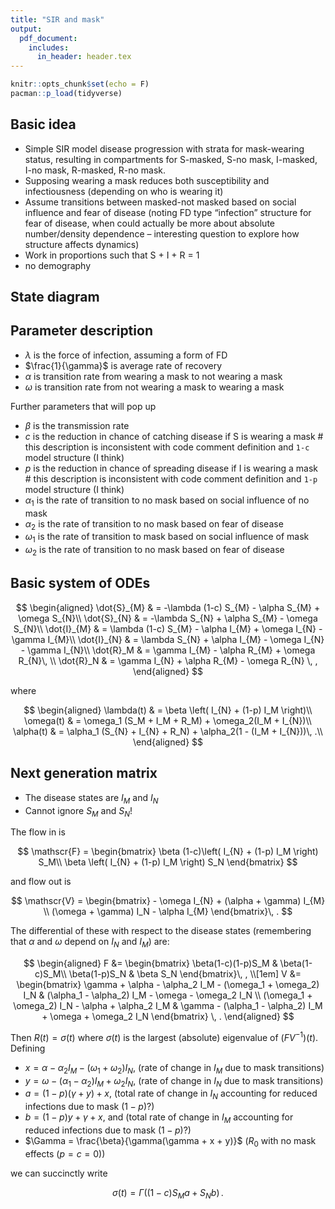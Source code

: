 ```yaml
---
title: "SIR and mask"
output:
  pdf_document: 
    includes:
      in_header: header.tex
---
```


```r
knitr::opts_chunk$set(echo = F)
pacman::p_load(tidyverse)
```

## Basic idea

- Simple SIR model disease progression with strata for mask-wearing status, resulting in compartments for S-masked, S-no mask, I-masked, I-no mask, R-masked, R-no mask.
- Supposing wearing a mask reduces both susceptibility and infectiousness (depending on who is wearing it)
- Assume transitions between masked-not masked based on social influence and fear of disease (noting FD type "infection" structure for fear of disease, when could actually be more about absolute number/density dependence -- interesting question to explore how structure affects dynamics)
- Work in proportions such that S + I + R = 1
- no demography

## State diagram

\begin{center}
\begin{tikzpicture}[node distance=2cm and 1cm,>=stealth',auto, every place/.style={draw}]
    
    \node [place] (Sm) {$S_M$};
    \node [place] (Sn) [below=of Sm] {$S_{N}$};
    \node [place] (Im) [node distance=2.5cm,right=of Sm] {$I_M$};
    \node [place] (In) [below=of Im] {$I_{N}$};
    \node[place] (Rm) [node distance=2.5cm, right=of Im] {$R_M$};
    \node[place] (Rn) [below=of Rm] {$R_N$};
    
    \path[->] (Sm) edge [bend left] node {$\alpha$} (Sn);
    \path[->] (Sn) edge [bend left] node {$\omega$} (Sm);
    \path[->] (Im) edge [bend left] node {$\alpha$} (In);
    \path[->] (In) edge [bend left] node {$\omega$} (Im);
    \path[->] (Rm) edge [bend left] node {$\alpha$} (Rn);
    \path[->] (Rn) edge [bend left] node {$\omega$} (Rm);
    
    \path[->] (Sm) edge node {$\lambda$} (Im);
    \path[->] (Sn) edge node {$\lambda$} (In);
    \path[->] (In) edge node {$\gamma$} (Rn);
    \path[->] (Im) edge node {$\gamma$} (Rm);
    

\end{tikzpicture}
\end{center}

## Parameter description

- $\lambda$ is the force of infection, assuming a form of FD
- $\frac{1}{\gamma}$ is average rate of recovery
- $\alpha$ is transition rate from wearing a mask to not wearing a mask
- $\omega$ is transition rate from not wearing a mask to wearing a mask

Further parameters that will pop up

- $\beta$ is the transmission rate
- $c$ is the reduction in chance of catching disease if S is wearing a mask # this description is inconsistent with code comment definition and `1-c` model structure (I think)
- $p$ is the reduction in chance of spreading disease if I is wearing a mask # this description is inconsistent with code comment definition and `1-p` model structure (I think)
- $\alpha_1$ is the rate of transition to no mask based on social influence of no mask
- $\alpha_2$ is the rate of transition to no mask based on fear of disease
- $\omega_1$ is the rate of transition to mask based on social influence of  mask
- $\omega_2$ is the rate of transition to no mask based on fear of disease


## Basic system of ODEs

$$
  \begin{aligned}
    \dot{S}_{M} & =  -\lambda (1-c) S_{M} - \alpha S_{M} + \omega S_{N}\\
    \dot{S}_{N} & =  -\lambda S_{N} + \alpha S_{M} - \omega S_{N}\\
    \dot{I}_{M} & = \lambda (1-c) S_{M} - \alpha I_{M} + \omega I_{N} - \gamma I_{M}\\
    \dot{I}_{N} & = \lambda S_{N} + \alpha I_{M} - \omega I_{N} - \gamma I_{N}\\
    \dot{R}_M & = \gamma I_{M}  - \alpha R_{M} + \omega R_{N}\, \\
    \dot{R}_N & = \gamma I_{N} + \alpha R_{M} - \omega R_{N} \, ,
  \end{aligned}
$$

where

$$
  \begin{aligned}
    \lambda(t) & = \beta \left( I_{N} + (1-p) I_M \right)\\
    \omega(t) & = \omega_1 (S_M + I_M + R_M) + \omega_2(I_M + I_{N})\\
    \alpha(t) & = \alpha_1 (S_{N} + I_{N} + R_N) + \alpha_2(1 - (I_M + I_{N}))\, .\\
  \end{aligned}
$$

## Next generation matrix

- The disease states are $I_M$ and $I_N$
- Cannot ignore $S_M$ and $S_N$!

The flow in is

$$
  \mathscr{F} = 
    \begin{bmatrix}
        \beta (1-c)\left( I_{N} + (1-p) I_M \right) S_M\\
        \beta \left( I_{N} + (1-p) I_M \right) S_N 
    \end{bmatrix}
$$

and flow out is

$$
  \mathscr{V} = 
    \begin{bmatrix}
        - \omega I_{N} + (\alpha + \gamma) I_{M} \\
        (\omega + \gamma) I_N -  \alpha I_{M}
    \end{bmatrix}\, .
$$

The differential of these with respect to the disease states (remembering that $\alpha$ and $\omega$ depend on $I_N$ and $I_M$) are:

$$
\begin{aligned}
  F &= 
    \begin{bmatrix}
      \beta(1-c)(1-p)S_M & \beta(1-c)S_M\\
      \beta(1-p)S_N & \beta S_N
    \end{bmatrix}\, , \\[1em]
  V &= 
    \begin{bmatrix}
      \gamma + \alpha - \alpha_2 I_M - (\omega_1 + \omega_2) I_N & (\alpha_1 - \alpha_2) I_M - \omega - \omega_2 I_N \\
      (\omega_1 + \omega_2) I_N - \alpha + \alpha_2 I_M & \gamma - (\alpha_1 - \alpha_2) I_M + \omega + \omega_2 I_N
    \end{bmatrix} \, .
\end{aligned}
$$

Then $R(t) = \sigma(t)$ where $\sigma(t)$ is the largest (absolute) eigenvalue of $(FV^{-1})(t)$.  Defining

* $x = \alpha - \alpha_2 I_M - (\omega_1 + \omega_2) I_N$, (rate of change in $I_M$ due to mask transitions)
* $y = \omega - (\alpha_1 - \alpha_2) I_M + \omega_2 I_N$, (rate of change in $I_N$ due to mask transitions)
* $a = (1 - p)(\gamma + y) + x$, (total rate of change in $I_N$ accounting for reduced infections due to mask ($1-p$)?)
* $b = (1 - p)y + \gamma + x$, and (total rate of change in $I_M$ accounting for reduced infections due to mask ($1-p$)?)
* $\Gamma = \frac{\beta}{\gamma(\gamma + x + y)}$ ($R_0$ with no mask effects ($p = c = 0$))

we can succinctly write

$$
  \sigma(t) = \Gamma\left( (1-c) S_M a + S_N b \right)\, .
$$



